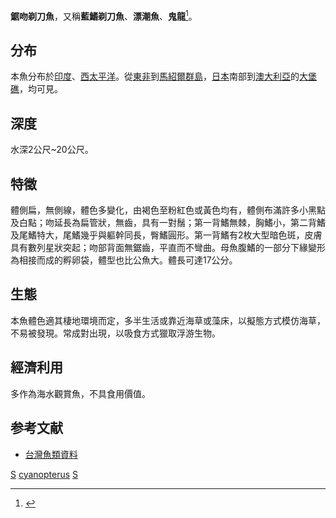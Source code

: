 {{Speciesbox 
| color = pink
| taxon = Solenostomus cyanopterus
| image = Solenostomus cyanopterus.jpg
| status = NE
| status_system = IUCN3.1
| authority =  [[Bleeker|Bleeker]], 1854
| synonyms = *''Solenichthys paegnius''<br /><small>Jordan & Thompson, 1914</small>
*''Solenichthys raceki''<br /><small>Whitley, 1955</small>
*''Solenostoma cyanopterus''<br /><small>Bleeker, 1854</small>
*''Solenostomatichthys bleekeri''<br /><small>Duméril, 1870</small>
*''Solenostomus bleekeri''<br /><small>Duméril, 1870</small>
*''Solenostomus bleekerii''<br /><small>Duméril, 1870</small>
}}
'''鋸吻剃刀魚'''，又稱'''藍鰭剃刀魚'''、'''漂潮魚'''、'''鬼龍'''<ref>{{Cite book | author = 邵廣昭、陳靜怡 | title = 魚類圖鑑：臺灣七百多種常見魚類圖鑑 | location = 臺北市 | publisher = 遠流 | date = 2003 | pages = P.155 | ISBN = 957-32-5106-X | language = zh-hant }}</ref>。

==分布==
本魚分布於[[印度|印度]]、[[西太平洋|西太平洋]]。從[[東非|東非]]到[[馬紹爾群島|馬紹爾群島]]，[[日本|日本]]南部到[[澳大利亞|澳大利亞]]的[[大堡礁|大堡礁]]，均可見。

==深度==
水深2公尺~20公尺。

==特徵==
體側扁，無側線，體色多變化，由褐色至粉紅色或黃色均有，體側布滿許多小黑點及白點；吻延長為扁管狀，無齒，具有一對鬚；第一背鰭無棘，胸鰭小，第二背鰭及尾鰭特大，尾鰭幾乎與軀幹同長，臀鰭圓形。第一背鰭有2枚大型暗色斑，皮膚具有數列星狀突起；吻部背面無鋸齒，平直而不彎曲。母魚腹鰭的一部分下緣變形為相接而成的孵卵袋，體型也比公魚大。體長可達17公分。

==生態==
本魚體色適其棲地環境而定，多半生活或靠近海草或藻床，以擬態方式模仿海草，不易被發現。常成對出現，以吸食方式獵取浮游生物。

==經濟利用==
多作為海水觀賞魚，不具食用價值。

==参考文献==
*[http://fishdb.sinica.edu.tw/ 台灣魚類資料]
{{reflist}}
{{Taxonbar|from=Q1623559}}

[[Category:觀賞魚|S]]
[[Category:剃刀魚屬|cyanopterus]]
[[Category:1854年描述的魚類|S]]